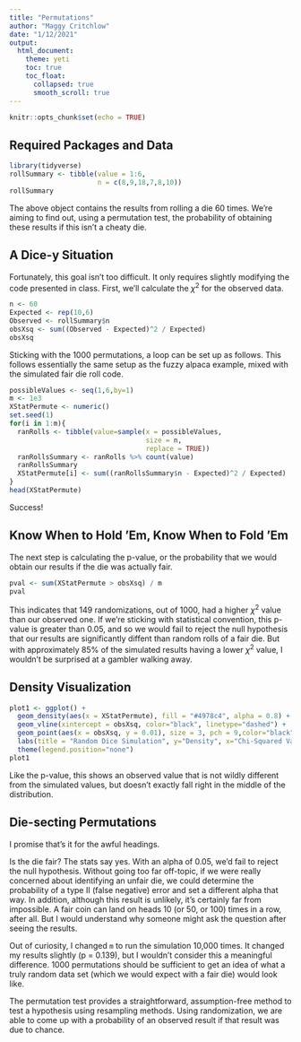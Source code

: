 ```yaml
---
title: "Permutations"
author: "Maggy Critchlow"
date: "1/12/2021"
output:
  html_document:
    theme: yeti
    toc: true
    toc_float:
      collapsed: true
      smooth_scroll: true
---
```


```r
knitr::opts_chunk$set(echo = TRUE)
```

## Required Packages and Data

```r
library(tidyverse)
rollSummary <- tibble(value = 1:6,
                      n = c(8,9,18,7,8,10)) 
rollSummary
```

The above object contains the results from rolling a die 60 times. We're aiming to find out, using a permutation test, the probability of obtaining these results if this isn't a cheaty die.

## A Dice-y Situation

Fortunately, this goal isn't too difficult. It only requires slightly modifying the code presented in class. First, we'll calculate the $\chi$^2^ for the observed data.

```r
n <- 60
Expected <- rep(10,6)
Observed <- rollSummary$n
obsXsq <- sum((Observed - Expected)^2 / Expected)
obsXsq
```

Sticking with the 1000 permutations, a loop can be set up as follows. This follows essentially the same setup as the fuzzy alpaca example, mixed with the simulated fair die roll code.

```r
possibleValues <- seq(1,6,by=1)
m <- 1e3
XStatPermute <- numeric()
set.seed(1)
for(i in 1:m){
  ranRolls <- tibble(value=sample(x = possibleValues,
                                  size = n,
                                  replace = TRUE)) 
  ranRollsSummary <- ranRolls %>% count(value)
  ranRollsSummary
  XStatPermute[i] <- sum((ranRollsSummary$n - Expected)^2 / Expected)
}
head(XStatPermute)
```

Success!

## Know When to Hold 'Em, Know When to Fold 'Em

The next step is calculating the p-value, or the probability that we would obtain our results if the die was actually fair.

```r
pval <- sum(XStatPermute > obsXsq) / m
pval
```

This indicates that 149 randomizations, out of 1000, had a higher $\chi$^2^ value than our observed one. If we're sticking with statistical convention, this p-value is greater than 0.05, and so we would fail to reject the null hypothesis that our results are significantly diffent than random rolls of a fair die. But with approximately 85% of the simulated results having a lower $\chi$^2^ value, I wouldn't be surprised at a gambler walking away.

## Density Visualization

```r
plot1 <- ggplot() + 
  geom_density(aes(x = XStatPermute), fill = "#4978c4", alpha = 0.8) + 
  geom_vline(xintercept = obsXsq, color="black", linetype="dashed") + 
  geom_point(aes(x = obsXsq, y = 0.01), size = 3, pch = 9,color="black") + 
  labs(title = "Random Dice Simulation", y="Density", x="Chi-Squared Value") + theme_classic() +
  theme(legend.position="none") 
plot1
```

Like the p-value, this shows an observed value that is not wildly different from the simulated values, but doesn't exactly fall right in the middle of the distribution.

## Die-secting Permutations

I promise that's it for the awful headings.

Is the die fair? The stats say yes. With an alpha of 0.05, we'd fail to reject the null hypothesis. Without going too far off-topic, if we were really concerned about identifying an unfair die, we could determine the probability of a type II (false negative) error and set a different alpha that way. In addition, although this result is unlikely, it's certainly far from impossible. A fair coin can land on heads 10 (or 50, or 100) times in a row, after all. But I would understand why someone might ask the question after seeing the results.

Out of curiosity, I changed `m` to run the simulation 10,000 times. It changed my results slightly (p = 0.139), but I wouldn't consider this a meaningful difference. 1000 permutations should be sufficient to get an idea of what a truly random data set (which we would expect with a fair die) would look like. 

The permutation test provides a straightforward, assumption-free method to test a hypothesis using resampling methods. Using randomization, we are able to come up with a probability of an observed result if that result was due to chance.